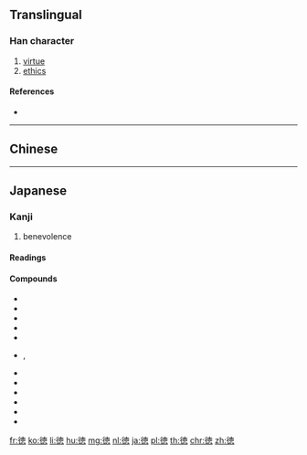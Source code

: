 {{character info/new}}
{{also|德}}
==Translingual==

===Han character===
{{Han char|rn=60|rad=彳|as=11|sn=14|four=|canj=HOJWP,XHOJW|ids=⿰彳⿳十罒心}}

# [[virtue]]
# [[ethics]]

====References====
* {{Han ref|kx=0370.401|dkj=10237|dj=0697.240|hdz=20839.200|uh=5FB3|ud=24499}}

----

==Chinese==
{{zh-see|德|v}}

----

==Japanese==
{{ja-kanji forms|徳|德}}

===Kanji===
{{ja-kanji|grade=5|rs=彳11|style=s|kyu=德}}

# benevolence

====Readings====
{{ja-readings
|goon=[[とく]] (toku)
|kanon=[[とく]] (toku)
|kun=[[おしえ]] (oshie)}}

====Compounds====
* {{ja-r|悪徳|あくとく}}
* {{ja-r|徳育|とくいく}}
* {{ja-r|徳化|とっか}}
* {{ja-r|徳義|とくぎ}}
* {{ja-r|徳行|とっこう}}
* {{ja-r|徳人|とくじん}}, {{ja-r|徳人|とくにん}}
* {{ja-r|徳性|とくせい}}
* {{ja-r|徳政|とくせい}}
* {{ja-r|徳は孤ならず|とく は こ ならず}}
* {{ja-r|徳目|とくもく}}
* {{ja-r|徳用|とくよう}}
* {{ja-r|徳利|とっくり}}

[[fr:徳]]
[[ko:徳]]
[[li:徳]]
[[hu:徳]]
[[mg:徳]]
[[nl:徳]]
[[ja:徳]]
[[pl:徳]]
[[th:徳]]
[[chr:徳]]
[[zh:徳]]